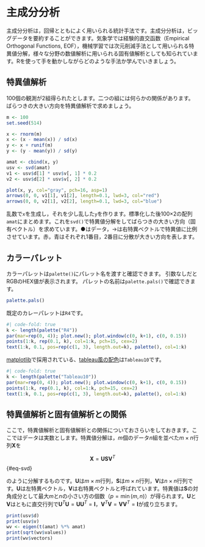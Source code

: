 # 主成分分析

主成分分析は，回帰とともによく用いられる統計手法です。主成分分析は，ビッグデータを要約することができます。気象学では経験的直交函数（Empirical Orthogonal Functions, EOF），機械学習では次元削減手法として用いられる特異値分解，様々な分野の数値解析に用いられる固有値解析としても知られています。Rを使って手を動かしながらどのような手法か学んでいきましょう。

## 特異値解析

100個の観測が2組得られたとします。二つの組には何らかの関係があります。ばらつきの大きい方向を特異値解析で求めましょう。

```r
m <- 100
set.seed(514)

x <- rnorm(m)
x <- (x - mean(x)) / sd(x)
y <- x + runif(m)
y <- (y - mean(y)) / sd(y)

amat <- cbind(x, y)
usv <- svd(amat)
v1 <- usv$d[1] * usv$v[, 1] * 0.2
v2 <- usv$d[2] * usv$v[, 2] * 0.2

plot(x, y, col="gray", pch=16, asp=1)
arrows(0, 0, v1[1], v1[2], length=0.1, lwd=3, col="red")
arrows(0, 0, v2[1], v2[2], length=0.1, lwd=3, col="blue")
```

乱数で`x`を生成し，それを少し乱した`y`を作ります。標準化した後100×2の配列`amat`にまとめます。これを`svd()`で特異値分解をしてばらつきの大きい方向（固有ベクトル）を求めています。●はデータ，→は右特異ベクトルで特異値に比例させています。赤，青はそれぞれ1番目，2番目に分散が大きい方向を表します。

::: {.callout-tip}
## カラーパレット

カラーパレットは`palette()`にパレット名を渡すと確認できます。
引数なしだとRGBのHEX値が表示されます。
パレットの名前は`palette.pals()`で確認できます。
```r
palette.pals()
```

既定のカレーパレットは`R4`です。
```r
#| code-fold: true
k <- length(palette("R4"))
par(mar=rep(0, 4)); plot.new(); plot.window(c(0, k+1), c(0, 0.15))
points(1:k, rep(0.1, k), col=1:k, pch=15, cex=2)
text(1:k, 0.1, pos=rep(c(1, 3), length.out=k), palette(), col=1:k)
```
[matplotlib](https://matplotlib.org/)で採用されている、[tableau風の配色](https://www.tableau.com/blog/colors-upgrade-tableau-10-56782)は`Tableau10`です。
```r
#| code-fold: true
k <- length(palette("Tableau10"))
par(mar=rep(0, 4)); plot.new(); plot.window(c(0, k+1), c(0, 0.15))
points(1:k, rep(0.1, k), col=1:k, pch=15, cex=2)
text(1:k, 0.1, pos=rep(c(1, 3), length.out=k), palette(), col=1:k)
```

:::


## 特異値解析と固有値解析との関係

ここで，特異値解析と固有値解析との関係についておさらいをしておきます。ここではデータは実数とします。特異値分解は，$m$個のデータ$n$組を並べた$m\times n$行列$\mathbf{X}$を

$$
\mathbf{X} = \mathbf{USV}^T
$$ {#eq-svd}

のように分解するものです。$\mathbf{U}$は$m\times m$行列，$\mathbf{S}$は$m\times n$行列，$\mathbf{V}$は$n\times n$行列です。$\mathbf{U}$は左特異ベクトル，$\mathbf{V}$は右特異ベクトルと呼ばれています。特異値は$\mathbf{S}$の対角成分として最大$m$と$n$の小さい方の個数（$p = \min(m, n)$）が得られます。$\mathbf{U}$と$\mathbf{V}$はともに直交行列で$\mathbf{U}^T\mathbf{U}=\mathbf{UU}^T=\mathbf{I}$，$\mathbf{V}^T\mathbf{V}=\mathbf{VV}^T=\mathbf{I}$が成り立ちます。

```r
print(usv$d)
print(usv$v)
wv <- eigen(t(amat) %*% amat)
print(sqrt(wv$values))
print(wv$vectors)
```
